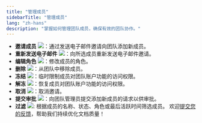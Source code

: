 ```yaml
---
title: "管理成员"
sidebarTitle: "管理成员"
lang: "zh-hans"
description: "掌握如何管理团队成员，确保有效的团队协作。"
---
```


- **邀请成员** <img src="/cn/images/organization/org2.svg" className="icon"></img>：通过发送电子邮件邀请向团队添加新成员。
- **重新发送电子邮件** <img src="/en/images/organization/icon_resend email.svg" className="icon"></img>：向所选成员重新发送电子邮件邀请。
- **编辑角色** <img src="/en/images/organization/icon_edit.svg" className="icon"></img>：修改成员的角色。
- **删除** <img src="/en/images/organization/icon_delete.svg" className="icon"></img>：从团队中移除成员。
- **冻结** <img src="/cn/images/organization/icon_freeze.svg" className="icon"></img>：临时限制成员对团队账户功能的访问权限。
- **解冻** <img src="/cn/images/organization/icon_unfreeze.svg" className="icon"></img>：恢复成员对团队账户功能的访问权限。
- **取消** <img src="/cn/images/organization/icon_cancel.svg" className="icon"></img>：取消邀请。
- **提交审批** <img src="/cn/images/organization/icon_submit for approval.svg" className="icon"></img>：向团队管理员提交添加新成员的请求以供审批。
- **过滤** <img src="/cn/images/organization/org3.svg" className="icon"></img>: 根据成员的名称、状态、角色或最后活跃时间筛选成员。
<Tip>欢迎[提交您的反馈](https://forms.zohopublic.com/cobo/form/DocumentFeedbackForm/formperma/QvLOhxJv1_JMsJ-1dleZ8Itb_7rzN-LtgvsDdxosoVI?referrername=manuals)，帮助我们持续优化文档质量！</Tip>